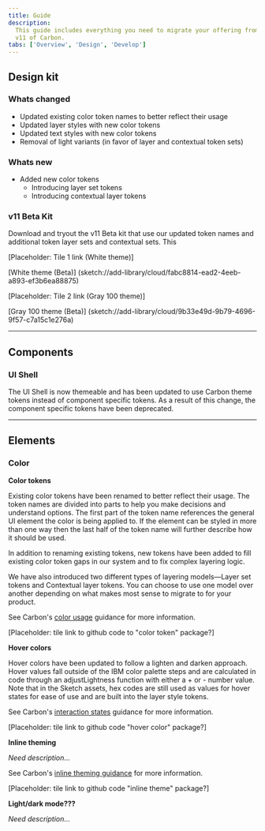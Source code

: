 ```yaml
---
title: Guide
description:
  This guide includes everything you need to migrate your offering from v10 to
  v11 of Carbon.
tabs: ['Overview', 'Design', 'Develop']
---
```


## Design kit

### Whats changed

- Updated existing color token names to better reflect their usage
- Updated layer styles with new color tokens
- Updated text styles with new color tokens
- Removal of light variants (in favor of layer and contextual token sets)

### Whats new

- Added new color tokens
  - Introducing layer set tokens
  - Introducing contextual layer tokens

### v11 Beta Kit

Download and tryout the v11 Beta kit that use our updated token names and
additional token layer sets and contextual sets. This

[Placeholder: Tile 1 link (White theme)]

[White theme (Beta)]
(sketch://add-library/cloud/fabc8814-ead2-4eeb-a893-ef3b6ea88875)

[Placeholder: Tile 2 link (Gray 100 theme)]

[Gray 100 theme (Beta)]
(sketch://add-library/cloud/9b33e49d-9b79-4696-9f57-c7a15c1e276a)

---

## Components

### UI Shell

The UI Shell is now themeable and has been updated to use Carbon theme tokens
instead of component specific tokens. As a result of this change, the component
specific tokens have been deprecated.

---

## Elements

### Color

**Color tokens**

Existing color tokens have been renamed to better reflect their usage. The token
names are divided into parts to help you make decisions and understand options.
The first part of the token name references the general UI element the color is
being applied to. If the element can be styled in more than one way then the
last half of the token name will further describe how it should be used.

In addition to renaming existing tokens, new tokens have been added to fill
existing color token gaps in our system and to fix complex layering logic.

We have also introduced two different types of layering models—Layer set tokens
and Contextual layer tokens. You can choose to use one model over another
depending on what makes most sense to migrate to for your product.

See Carbon's
[color usage](https://v11.carbondesignsystem.com/guidelines/color/overview/#tokens)
guidance for more information.

[Placeholder: tile link to github code to "color token" package?]

**Hover colors**

Hover colors have been updated to follow a lighten and darken approach. Hover
values fall outside of the IBM color palette steps and are calculated in code
through an adjustLightness function with either a + or - number value. Note that
in the Sketch assets, hex codes are still used as values for hover states for
ease of use and are built into the layer style tokens.

See Carbon's
[interaction states](https://v11.carbondesignsystem.com/guidelines/color/overview/#interaction-states)
guidance for more information.

[Placeholder: tile link to github code "hover color" package?]

**Inline theming**

_Need description..._

See Carbon's
[inline theming guidance](https://carbondesignsystem-git-fork-aagonza-f5b8b0-carbon-design-system.vercel.app/guidelines/color/implementation#inline-theming)
for more information.

[Placeholder: tile link to github code "inline theme" package?]

**Light/dark mode???**

_Need description..._
